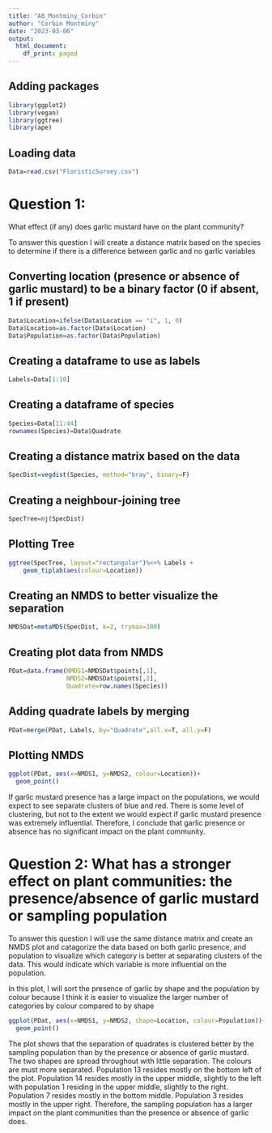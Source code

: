 ```yaml
---
title: "A8_Montminy_Corbin"
author: "Corbin Montminy"
date: "2023-03-06"
output:
  html_document:
    df_print: paged
---
```


## Adding packages
```r
library(ggplot2)
library(vegan)
library(ggtree)
library(ape)
```

## Loading data
```r
Data=read.csv("FloristicSurvey.csv")
```

# Question 1:
What effect (if any) does garlic mustard have on the plant community?

To answer this question I will create a distance matrix based on the species to determine if there is a difference between garlic and no garlic variables

## Converting location (presence or absence of garlic mustard) to be a binary factor (0 if absent, 1 if present)
```r
Data$Location=ifelse(Data$Location == "i", 1, 0)
Data$Location=as.factor(Data$Location)
Data$Population=as.factor(Data$Population)
```

## Creating a dataframe to use as labels
```r
Labels=Data[1:10]
```

## Creating a dataframe of species
```r
Species=Data[11:44]
rownames(Species)=Data$Quadrate
```

## Creating a distance matrix based on the data
```r
SpecDist=vegdist(Species, method="bray", binary=F)
```

## Creating a neighbour-joining tree
```r
SpecTree=nj(SpecDist)
```
## Plotting Tree

```r
ggtree(SpecTree, layout="rectangular")%<+% Labels +
    geom_tiplab(aes(colour=Location))
```
## Creating an NMDS to better visualize the separation
```r
NMDSDat=metaMDS(SpecDist, k=2, trymax=100)
```
## Creating plot data from NMDS
```r
PDat=data.frame(NMDS1=NMDSDat$points[,1],
                NMDS2=NMDSDat$points[,2],
                Quadrate=row.names(Species))
```

## Adding quadrate labels by merging 
```r
PDat=merge(PDat, Labels, by="Quadrate",all.x=T, all.y=F)
```

## Plotting NMDS
```r
ggplot(PDat, aes(x=NMDS1, y=NMDS2, colour=Location))+
  geom_point()
```
If garlic mustard presence has a large impact on the populations, we would expect to see separate clusters of blue and red.  There is some level of clustering, but not to the extent we would expect if garlic mustard presence was extremely influential.  Therefore, I conclude that garlic presence or absence has no significant impact on the plant community.



# Question 2: What has a stronger effect on plant communities: the presence/absence of garlic mustard or sampling population

To answer this question I will use the same distance matrix and create an NMDS plot and catagorize the data based on both garlic presence, and population to visualize which category is better at separating clusters of the data.  This would indicate which variable is more influential on the population.

In this plot, I will sort the presence of garlic by shape and the population by colour because I think it is easier to visualize the larger number of categories by colour compared to by shape

```r
ggplot(PDat, aes(x=NMDS1, y=NMDS2, shape=Location, colour=Population))+
  geom_point()
```
The plot shows that the separation of quadrates is clustered better by the sampling population than by the presence or absence of garlic mustard.  The two shapes are spread throughout with little separation.  The colours are must more separated.  Population 13 resides mostly on the bottom left of the plot.  Population 14 resides mostly in the upper middle, slightly to the left with population 1 residing in the upper middle, slightly to the right.  Population 7 resides mostly in the bottom middle.  Population 3 resides mostly in the upper right.  Therefore, the sampling population has a larger impact on the plant communities than the presence or absence of garlic does. 

